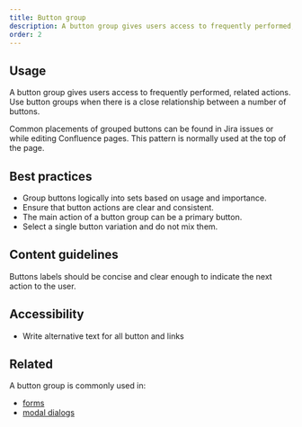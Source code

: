 ```yaml
---
title: Button group
description: A button group gives users access to frequently performed, related actions.
order: 2
---
```


## Usage

A button group gives users access to frequently performed, related actions. Use button groups when there is a close relationship between a number of buttons.

Common placements of grouped buttons can be found in Jira issues or while editing Confluence pages. This pattern is normally used at the top of the page.

## Best practices

- Group buttons logically into sets based on usage and importance.
- Ensure that button actions are clear and consistent.
- The main action of a button group can be a primary button.
- Select a single button variation and do not mix them.

## Content guidelines

Buttons labels should be concise and clear enough to indicate the next action to the user.

## Accessibility

- Write alternative text for all button and links

## Related

A button group is commonly used in:

- [forms](/patterns/forms)
- [modal dialogs](/components/modal-dialog)
